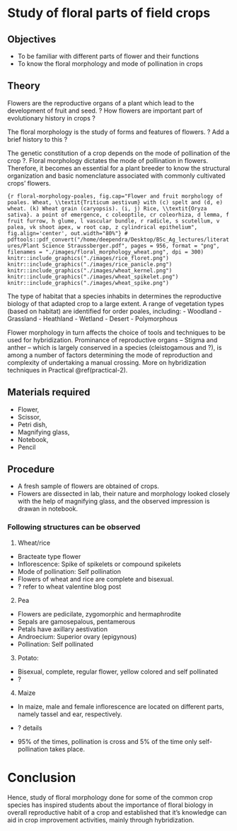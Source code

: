 # Study of floral parts of field crops {#practical-1}

## Objectives

- To be familiar with different parts of flower and their functions
- To know the floral morphology and mode of pollination in crops

## Theory

Flowers are the reproductive organs of a plant which lead to the development of fruit and seed. ? How flowers are important part of evolutionary history in crops ?

The floral morphology is the study of forms and features of flowers. ? Add a brief history to this ?

The genetic constitution of a crop depends on the mode of pollination of the crop ?. Floral morphology dictates the mode of pollination in flowers. Therefore, it becomes an essential for a plant breeder to know the structural organization and basic nomenclature associated with commonly cultivated crops' flowers.

```{r floral-morphology-poales, fig.cap="Flower and fruit morphology of poales. Wheat, \\textit{Triticum aestivum} with (c) spelt and (d, e) wheat. (k) Wheat grain (caryopsis). (i, j) Rice, \\textit{Oryza sativa}. a point of emergence, c coleoptile, cr coleorhiza, d lemma, f fruit furrow, h glume, l vascular bundle, r radicle, s scutellum, v palea, vk shoot apex, w root cap, z cylindrical epithelium", fig.align='center', out.width="80%"}
# pdftools::pdf_convert("/home/deependra/Desktop/BSc_Ag_lectures/literatures/Plant Science Straussberger.pdf", pages = 956, format = "png", filenames = "./images/floral_morphology_wheat.png", dpi = 300)
knitr::include_graphics("./images/rice_floret.png")
knitr::include_graphics("./images/rice_panicle.png")
knitr::include_graphics("./images/wheat_kernel.png")
knitr::include_graphics("./images/wheat_spikelet.png")
knitr::include_graphics("./images/wheat_spike.png")
```

The type of habitat that a species inhabits in determines the reproductive biology of that adapted crop to a large extent. A range of vegetation types (based on habitat) are identified for order poales, including:
  - Woodland
  - Grassland
  - Heathland
  - Wetland
  - Desert
  - Polymorphous
  
Flower morphology in turn affects the choice of tools and techniques to be used for hybridization. Prominance of reproductive organs -- Stigma and anther -- which is largely conserved in a species (cleistogamous and ?), is among a number of factors determining the mode of reproduction and complexity of undertaking a manual crossing. More on hybridization techniques in Practical \@ref(practical-2).

## Materials required

- Flower,
- Scissor,
- Petri dish,
- Magnifying glass,
- Notebook, 
- Pencil

## Procedure

- A fresh sample of flowers are obtained of crops.
- Flowers are dissected in lab, their nature and morphology looked closely with the help of magnifying glass, and the observed impression is drawan in notebook.

### Following structures can be observed

1. Wheat/rice

- Bracteate type flower
- Inflorescence: Spike of spikelets or compound spikelets
- Mode of pollination: Self pollination
- Flowers of wheat and rice are complete and bisexual.
- ? refer to wheat valentine blog post

2. Pea

- Flowers are pedicilate, zygomorphic and hermaphrodite
- Sepals are gamosepalous, pentamerous
- Petals have axillary aestivation
- Androecium: Superior ovary (epigynous)
- Pollination: Self pollinated

3. Potato: 

- Bisexual, complete, regular flower, yellow colored and self pollinated
- ?

4. Maize

- In maize, male and female inflorescence are located on different parts, namely tassel and ear, respectively.
- ? details

- 95% of the times, pollination is cross and 5% of the time only self-pollination takes place.

# Conclusion

Hence, study of floral morphology done for some of the common crop species has inspired students about the importance of floral biology in overall reproductive habit of a crop and established that it's knowledge can aid in crop improvement activities, mainly through hybridization.
